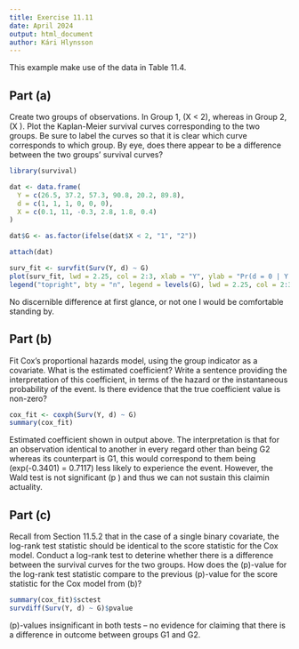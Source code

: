 ```yaml
---
title: Exercise 11.11
date: April 2024
output: html_document
author: Kári Hlynsson
---
```


This example make use of the data in Table 11.4.

## Part (a)
Create two groups of observations. In Group 1, \(X < 2\), whereas in Group 2,
\(X \geq 2\). Plot the Kaplan-Meier survival curves corresponding to the two
groups. Be sure to label the curves so that it is clear which curve corresponds
to which group. By eye, does there appear to be a difference between the two
groups' survival curves?

```r
library(survival)

dat <- data.frame(
  Y = c(26.5, 37.2, 57.3, 90.8, 20.2, 89.8),
  d = c(1, 1, 1, 0, 0, 0),
  X = c(0.1, 11, -0.3, 2.8, 1.8, 0.4)
)

dat$G <- as.factor(ifelse(dat$X < 2, "1", "2"))

attach(dat)

surv_fit <- survfit(Surv(Y, d) ~ G)
plot(surv_fit, lwd = 2.25, col = 2:3, xlab = "Y", ylab = "Pr(d = 0 | Y > y)")
legend("topright", bty = "n", legend = levels(G), lwd = 2.25, col = 2:3)
```

No discernible difference at first glance, or not one I would be comfortable
standing by.

## Part (b)
Fit Cox's proportional hazards model, using the group indicator as a covariate.
What is the estimated coefficient? Write a sentence providing the
interpretation of this coefficient, in terms of the hazard or the
instantaneous probability of the event. Is there evidence that the true
coefficient value is non-zero?

```r
cox_fit <- coxph(Surv(Y, d) ~ G)
summary(cox_fit)
```

Estimated coefficient shown in output above. The interpretation is that for an
observation identical to another in every regard other than being G2 whereas
its counterpart is G1, this would correspond to them being 
\(exp(-0.3401) = 0.7117\) less likely to experience the event. However, the
Wald test is not significant \(p \approx 0.783\) and thus we can not sustain
this claimin actuality.

## Part (c)
Recall from Section 11.5.2 that in the case of a single binary covariate, the
log-rank test statistic should be identical to the score statistic for the Cox
model. Conduct a log-rank test to deterine whether there is a difference
between the survival curves for the two groups. How does the \(p\)-value for
the log-rank test statistic compare to the previous \(p\)-value for the score
statistic for the Cox model from (b)?

```r
summary(cox_fit)$sctest
survdiff(Surv(Y, d) ~ G)$pvalue
```

\(p\)-values insignificant in both tests -- no evidence for claiming that there
is a difference in outcome between groups G1 and G2.
